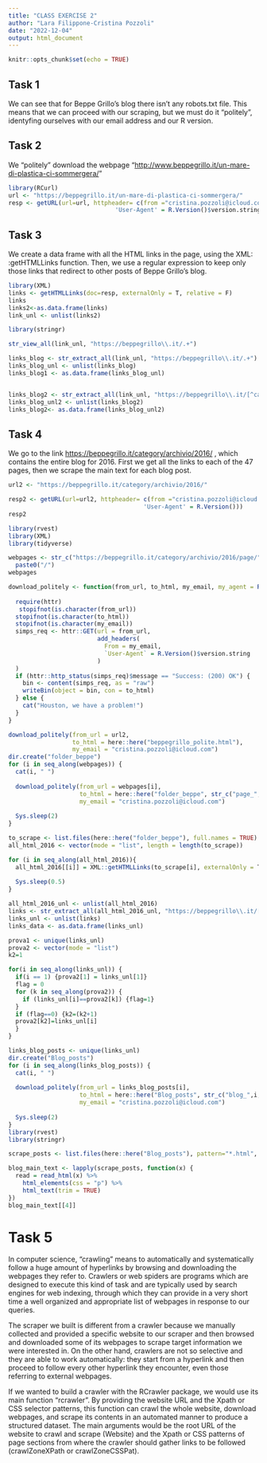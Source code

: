 ```yaml
---
title: "CLASS EXERCISE 2"
author: "Lara Filippone-Cristina Pozzoli"
date: "2022-12-04"
output: html_document
---
```


```r
knitr::opts_chunk$set(echo = TRUE)
```

## Task 1

We can see that for Beppe Grillo's blog there isn't any robots.txt file. This means that we can proceed with our scraping, but we must do it "politely", identyfing ourselves with our email address and our R version.

## Task 2

We "politely" download the webpage "<http://www.beppegrillo.it/un-mare-di-plastica-ci-sommergera/>"

```r
library(RCurl)
url <- "https://beppegrillo.it/un-mare-di-plastica-ci-sommergera/"
resp <- getURL(url=url, httpheader= c(from ="cristina.pozzoli@icloud.com", 
                              'User-Agent' = R.Version()$version.string))
```

## Task 3

We create a data frame with all the HTML links in the page, using the XML: :getHTMLLinks function. Then, we use a regular expression to keep only those links that redirect to other posts of Beppe Grillo's blog.

```r
library(XML)
links <- getHTMLLinks(doc=resp, externalOnly = T, relative = F)
links
links2<-as.data.frame(links)
link_unl <- unlist(links2)

library(stringr)

str_view_all(link_unl, "https://beppegrillo\\.it/.+")

links_blog <- str_extract_all(link_unl, "https://beppegrillo\\.it/.+")
links_blog_unl <- unlist(links_blog)
links_blog1 <- as.data.frame(links_blog_unl)


links_blog2 <- str_extract_all(link_unl, "https://beppegrillo\\.it/[^category].+")
links_blog_unl2 <- unlist(links_blog2)
links_blog2<- as.data.frame(links_blog_unl2)
```

## Task 4

We go to the link <https://beppegrillo.it/category/archivio/2016/> , which contains the entire blog for 2016. First we get all the links to each of the 47 pages, then we scrape the main text for each blog post.

```r
url2 <- "https://beppegrillo.it/category/archivio/2016/"

resp2 <- getURL(url=url2, httpheader= c(from ="cristina.pozzoli@icloud.com", 
                                      'User-Agent' = R.Version()))
resp2

library(rvest)
library(XML)
library(tidyverse)

webpages <- str_c("https://beppegrillo.it/category/archivio/2016/page/", 1:47) %>%
  paste0("/")
webpages

download_politely <- function(from_url, to_html, my_email, my_agent = R.Version()$version.string) {
  
  require(httr)
   stopifnot(is.character(from_url))
  stopifnot(is.character(to_html))
  stopifnot(is.character(my_email))
  simps_req <- httr::GET(url = from_url, 
                         add_headers(
                           From = my_email, 
                           `User-Agent` = R.Version()$version.string
                         )
  )
  if (httr::http_status(simps_req)$message == "Success: (200) OK") {
    bin <- content(simps_req, as = "raw")
    writeBin(object = bin, con = to_html)
  } else {
    cat("Houston, we have a problem!")
  }
}

download_politely(from_url = url2, 
                  to_html = here::here("beppegrillo_polite.html"), 
                  my_email = "cristina.pozzoli@icloud.com")
dir.create("folder_beppe")
for (i in seq_along(webpages)) {
  cat(i, " ")
  
  download_politely(from_url = webpages[i], 
                    to_html = here::here("folder_beppe", str_c("page_",i,".html")), 
                    my_email = "cristina.pozzoli@icloud.com")
  
  Sys.sleep(2)
}

to_scrape <- list.files(here::here("folder_beppe"), full.names = TRUE)
all_html_2016 <- vector(mode = "list", length = length(to_scrape))  

for (i in seq_along(all_html_2016)){
  all_html_2016[[i]] = XML::getHTMLLinks(to_scrape[i], externalOnly = T)
  
  Sys.sleep(0.5)
}

all_html_2016_unl <- unlist(all_html_2016)
links <- str_extract_all(all_html_2016_unl, "https://beppegrillo\\.it/[^category][^jpg].+")
links_unl <- unlist(links)
links_data <- as.data.frame(links_unl)

prova1 <- unique(links_unl)
prova2 <- vector(mode = "list") 
k2=1

for(i in seq_along(links_unl)) {
  if(i == 1) {prova2[1] = links_unl[1]}
  flag = 0
  for (k in seq_along(prova2)) {
    if (links_unl[i]==prova2[k]) {flag=1}
  }
  if (flag==0) {k2=(k2+1)
  prova2[k2]=links_unl[i]
  }
}

links_blog_posts <- unique(links_unl)
dir.create("Blog_posts")
for (i in seq_along(links_blog_posts)) {
  cat(i, " ")
  
  download_politely(from_url = links_blog_posts[i], 
                    to_html = here::here("Blog_posts", str_c("blog_",i,".html")), 
                    my_email = "cristina.pozzoli@icloud.com")
  
  Sys.sleep(2)
}
library(rvest)
library(stringr)

scrape_posts <- list.files(here::here("Blog_posts"), pattern="*.html", full.names = TRUE)

blog_main_text <- lapply(scrape_posts, function(x) {
  read = read_html(x) %>% 
    html_elements(css = "p") %>% 
    html_text(trim = TRUE)
})
blog_main_text[[4]]
```

# Task 5

In computer science, "crawling" means to automatically and systematically follow a huge amount of hyperlinks by browsing and downloading the webpages they refer to. Crawlers or web spiders are programs which are designed to execute this kind of task and are typically used by search engines for web indexing, through which they can provide in a very short time a well organized and appropriate list of webpages in response to our queries.

The scraper we built is different from a crawler because we manually collected and provided a specific website to our scraper and then browsed and downloaded some of its webpages to scrape target information we were interested in. On the other hand, crawlers are not so selective and they are able to work automatically: they start from a hyperlink and then proceed to follow every other hyperlink they encounter, even those referring to external webpages.

If we wanted to build a crawler with the RCrawler package, we would use its main function "rcrawler". By providing the website URL and the Xpath or CSS selector patterns, this function can crawl the whole website, download webpages, and scrape its contents in an automated manner to produce a structured dataset.
The main arguments would be the root URL of the website to crawl and scrape (Website) and the Xpath or CSS patterns of page sections from where the crawler should gather links to be followed (crawlZoneXPath or crawlZoneCSSPat).
